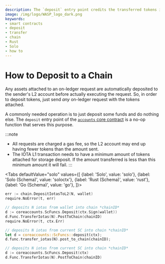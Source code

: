 ```yaml
---
description: The `deposit` entry point credits the transferred tokens into your on-chain account.
image: /img/logo/WASP_logo_dark.png
keywords:
- smart contracts
- deposit
- transfer
- chain
- Rust
- Solo
- how to
---
```



# How to Deposit to a Chain

Any assets attached to an on-ledger request are automatically deposited to the sender's L2 account before actually executing the request.
So, in order to deposit tokens, just send _any_ on-ledger request with the tokens attached.

A commonly needed operation is to just deposit some funds and do nothing else.
The `deposit` entry point of the [`accounts` core contract](../core_contracts/accounts) is a no-op function that serves this purpose.

:::note
* All requests are charged a gas fee, so the L2 account may end up having fewer tokens than the amount sent.
* The IOTA L1 transaction needs to have a minimum amount of tokens attached for
  storage deposit. If the amount transferred is less than this minimum amount
  it will fail.
:::

<Tabs
    defaultValue="solo"
    values={[
        {label: 'Solo', value: 'solo'},
        {label: 'Solo (Schema)', value: 'soloctx'},
        {label: 'Rust (Schema)', value: 'rust'},
        {label: 'Go (Schema)', value: 'go'},
    ]}>
<TabItem value="solo">

```go
err := chain.DepositIotasToL2(N, wallet)
require.NoError(t, err)
```

</TabItem>
<TabItem value="soloctx">

```go
// deposits N iotas from wallet into chain *chainID*
d := coreaccounts.ScFuncs.Deposit(ctx.Sign(wallet))
d.Func.TransferIotas(N).PostToChain(chainID)
require.NoError(t, ctx.Err)
```

</TabItem>
<TabItem value="rust">

```rust
// deposits N iotas from current SC into chain *chainID*
let d = coreaccounts::ScFuncs::deposit(ctx);
d.func.transfer_iotas(N).post_to_chain(chainID);
```

</TabItem>
<TabItem value="go">

```go
// deposits N iotas from current SC into chain *chainID*
d := coreaccounts.ScFuncs.Deposit(ctx)
d.Func.TransferIotas(N).PostToChain(chainID)
```

</TabItem>
</Tabs>
